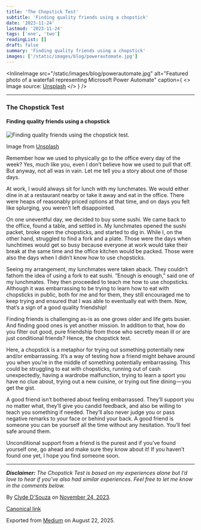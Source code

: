 ```yaml
---
title: 'The Chopstick Test'
subtitle: 'Finding quality friends using a chopstick'
date: '2023-11-24'
lastmod: '2023-11-24'
tags: ['one', 'two']
readingList: []
draft: false
summary: 'Finding quality friends using a chopstick'
images: ['/static/images/blog/powerautomate.jpg']
---
```


<InlineImage
  src="/static/images/blog/powerautomate.jpg"
  alt="Featured photo of a waterfall representing Microsoft Power Automate"
  caption={
    <>
      Image source: <a href="https://unsplash.com/photos/waAAaeC9hns">Unsplash</a>
    </>
  }
/>

***

### The Chopstick Test

#### Finding quality friends using a chopstick

![Finding quality friends using the chopstick test.](https://cdn-images-1.medium.com/max/800/1*WJOhoE_BRgEWs6uwoGtMDw.jpeg)

Image from [Unsplash](https://unsplash.com/photos/esCRvuR7Tnk)

Remember how we used to physically go to the office every day of the week? Yes, much like you, even I don’t believe how we used to pull that off. But anyway, not all was in vain. Let me tell you a story about one of those days.

At work, I would always sit for lunch with my lunchmates. We would either dine in at a restaurant nearby or take it away and eat in the office. There were heaps of reasonably priced options at that time, and on days you felt like splurging, you weren’t left disappointed.

On one uneventful day, we decided to buy some sushi. We came back to the office, found a table, and settled in. My lunchmates opened the sushi packet, broke open the chopsticks, and started to dig in. While I, on the other hand, struggled to find a fork and a plate. Those were the days when lunchtimes would get so busy because everyone at work would take their break at the same time and the office kitchen would be packed. Those were also the days when I didn’t know how to use chopsticks.

Seeing my arrangement, my lunchmates were taken aback. They couldn’t fathom the idea of using a fork to eat sushi. “Enough is enough,” said one of my lunchmates. They then proceeded to teach me how to use chopsticks. Although it was embarrassing to be trying to learn how to eat with chopsticks in public, both for me and for them, they still encouraged me to keep trying and ensured that I was able to eventually eat with them. Now, that’s a sign of a good quality friendship!

Finding friends is challenging as-is as one grows older and life gets busier. And finding good ones is yet another mission. In addition to that, how do you filter out good, pure friendship from those who secretly mean ill or are just conditional friends? Hence, the chopstick test.

Here, a chopstick is a metaphor for trying out something potentially new and/or embarrassing. It’s a way of testing how a friend might behave around you when you’re in the middle of something potentially embarrassing. This could be struggling to eat with chopsticks, running out of cash unexpectedly, having a wardrobe malfunction, trying to learn a sport you have no clue about, trying out a new cuisine, or trying out fine dining — you get the gist.

A good friend isn’t bothered about feeling embarrassed. They’ll support you no matter what, they’ll give you candid feedback, and also be willing to teach you something if needed. They’ll also never judge you or pass negative remarks to your face or behind your back. A good friend is someone you can be yourself all the time without any hesitation. You’ll feel safe around them.

Unconditional support from a friend is the purest and if you’ve found yourself one, go ahead and make sure they know about it! If you haven’t found one yet, I hope you find someone soon.

***

***Disclaimer:****&#x20;The Chopstick Test is based on my experiences alone but I’d love to hear if you’ve also had similar experiences. Feel free to let me know in the comments below.*

By [Clyde D'Souza](https://medium.com/@clydedz) on [November 24, 2023](https://medium.com/p/14cf0c33dee6).

[Canonical link](https://medium.com/@clydedz/the-chopstick-test-14cf0c33dee6)

Exported from [Medium](https://medium.com) on August 22, 2025.
